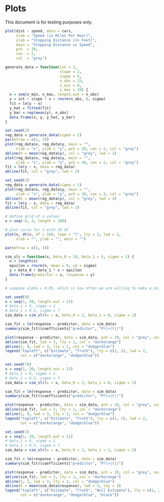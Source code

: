 # Plots

This document is for testing purposes only.

```r
plot(dist ~ speed, data = cars,
     xlab = "Speed (in Miles Per Hour)",
     ylab = "Stopping Distance (in Feet)",
     main = "Stopping Distance vs Speed",
     pch  = 20,
     cex  = 2,
     col  = "grey")
```

```r
generate_data = function(int = 1,
                         slope = 2,
                         sigma = 5,
                         n_obs = 15,
                         x_min = 0,
                         x_max = 10) {
  x = seq(x_min, x_max, length.out = n_obs)
  y = int + slope * x + rnorm(n_obs, 0, sigma)
  fit = lm(y ~ x)
  y_hat = fitted(fit)
  y_bar = rep(mean(y), n_obs)
  data.frame(x, y, y_hat, y_bar)
}
```


```r
set.seed(2)
reg_data = generate_data(sigma = 2)
par(mfrow = c(1, 2))
plot(reg_data$x, reg_data$y, main = "", 
     xlab = "x", ylab = "y", pch = 20, cex = 2, col = "grey")
abline(h = mean(reg_data$y), col = "grey", lwd = 2)
plot(reg_data$x, reg_data$y, main = "", 
     xlab = "x", ylab = "y", pch = 20, cex = 2, col = "grey")
fit = lm(y ~ x, data = reg_data)
abline(fit, col = "grey", lwd = 2)
```

```r
set.seed(2)
reg_data = generate_data(sigma = 2)
plot(reg_data$x, reg_data$y, main = "", 
     xlab = "x", ylab = "y", pch = 20, cex = 2, col = "grey")
abline(h = mean(reg_data$y), col = "grey", lwd = 2)
fit = lm(y ~ x, data = reg_data)
abline(fit, col = "grey", lwd = 2)
```


```r
# define grid of x values
x = seq(-4, 4, length = 100)

# plot curve for t with 10 df
plot(x, dt(x, df = 10), type = "l", lty = 1, lwd = 2,
     xlab = "", ylab = "", main = "")
```



```r
par(mfrow = c(1, 3))

sim_slr = function(x, beta_0 = 10, beta_1 = 5, sigma = 1) {
  n = length(x)
  epsilon = rnorm(n, mean = 0, sd = sigma)
  y = beta_0 + beta_1 * x + epsilon
  data.frame(predictor = x, response = y)
}

# suppose alpha = 0.05, which is how often we are willing to make a mistake if the null hypothesis is true

set.seed(9)
x = seq(1, 20, length.out = 21)
# beta_1 = 0, sigma = 1
# beta_1 = 0.5, sigma = 7
sim_data = sim_slr(x = x, beta_0 = 2, beta_1 = 0, sigma = 1)

sim_fit = lm(response ~ predictor, data = sim_data)
summary(sim_fit)$coefficients["predictor", "Pr(>|t|)"]

plot(response ~ predictor, data = sim_data, pch = 20, col = "grey", cex = 1.5, ylim = c(-1, 5))
abline(sim_fit, lwd = 3, lty = 1, col = "darkorange")
abline(2, 0, lwd = 3, lty = 2, col = "dodgerblue")
legend("topleft", c("Estimate", "Truth"), lty = c(1, 2), lwd = 2,
       col = c("darkorange", "dodgerblue"))

set.seed(78)
x = seq(1, 20, length.out = 21)
# beta_1 = 0, sigma = 1
# beta_1 = 0.5, sigma = 7
sim_data = sim_slr(x = x, beta_0 = 2, beta_1 = 0, sigma = 1)

sim_fit = lm(response ~ predictor, data = sim_data)
summary(sim_fit)$coefficients["predictor", "Pr(>|t|)"]

plot(response ~ predictor, data = sim_data, pch = 20, col = "grey", cex = 1.5, ylim = c(-1, 5))
abline(sim_fit, lwd = 3, lty = 1, col = "darkorange")
abline(2, 0, lwd = 3, lty = 2, col = "dodgerblue")
legend("topleft", c("Estimate", "Truth"), lty = c(1, 2), lwd = 2,
       col = c("darkorange", "dodgerblue"))

set.seed(1)
x = seq(1, 20, length.out = 21)
# beta_1 = 0, sigma = 1
# beta_1 = 0.5, sigma = 7
sim_data = sim_slr(x = x, beta_0 = 2, beta_1 = 1, sigma = 2)

sim_fit = lm(response ~ predictor, data = sim_data)
summary(sim_fit)$coefficients["predictor", "Pr(>|t|)"]

plot(response ~ predictor, data = sim_data, pch = 20, col = "grey", cex = 1.5)
abline(sim_fit, lwd = 3, lty = 1, col = "darkorange")
abline(2, 1, lwd = 3, lty = 2, col = "dodgerblue")
abline(h = mean(sim_data$response), lwd = 3, lty = 3)
legend("topleft", c("Estimate", "Truth", "Null Estimate"), lty = c(1, 2, 3), lwd = 2,
       col = c("darkorange", "dodgerblue", "black"))
```



